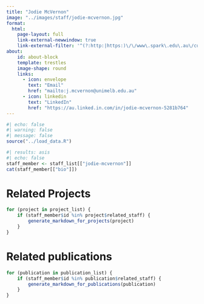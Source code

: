 ```yaml
---
title: "Jodie McVernon"
image: "../images/staff/jodie-mcvernon.jpg"
format:
  html:
    page-layout: full
    link-external-newwindow: true
    link-external-filter: '^(?:http:|https:)\/\/www\.spark\.edu\.au\/custom'
about:
    id: about-block
    template: trestles
    image-shape: round
    links:
      - icon: envelope
        text: "Email"
        href: "mailto:j.mcvernon@unimelb.edu.au"
      - icon: linkedin
        text: "LinkedIn"
        href: "https://au.linked.in.com/in/jodie-mcvernon-5281b764"
---
```

   
```r
#| echo: false
#| warning: false
#| message: false
source("../load_data.R")
```
::: {#about-block}

```r
#| results: asis
#| echo: false
staff_member <- staff_list[["jodie-mcvernon"]]
cat(staff_member[["bio"]])

```

:::

# Related Projects

```r
for (project in project_list) {
    if (staff_member$id %in% project$related_staff) {
        generate_markdown_for_projects(project)
    }
}
```

# Related publications

```r
for (publication in publication_list) {
    if (staff_member$id %in% publication$related_staff) {
        generate_markdown_for_publications(publication)
    }
}
```

